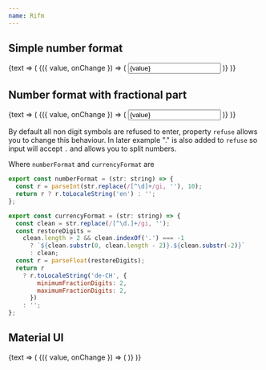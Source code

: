 ```yaml
---
name: Rifm
---
```





## Simple number format

<Playground>
  <Value initial={''}>
    {text => (
      <Rifm
        value={text.value}
        onChange={text.set}
        format={numberFormat}
      >
        {({ value, onChange }) => (
          <input value={value} onChange={onChange} className={css({textAlign:"right"})}/>
        )}
      </Rifm>
    )}
  </Value>
</Playground>

## Number format with fractional part

<Playground>
  <Value initial={''}>
    {text => (
      <Rifm
        refuse={/[^\d.]/ig}
        value={text.value}
        onChange={text.set}
        format={currencyFormat}
      >
        {({ value, onChange }) => (
          <input value={value} onChange={onChange} className={css({textAlign:"right"})}/>
        )}
      </Rifm>
    )}
  </Value>
</Playground>

By default all non digit symbols are refused to enter,
property `refuse` allows you to change this behaviour.
In later example "." is also added to `refuse` so input will accept `.` and allows you to split numbers.


Where `numberFormat` and `currencyFormat` are

```javascript
export const numberFormat = (str: string) => {
  const r = parseInt(str.replace(/[^\d]+/gi, ''), 10);
  return r ? r.toLocaleString('en') : '';
};

export const currencyFormat = (str: string) => {
  const clean = str.replace(/[^\d.]+/gi, '');
  const restoreDigits =
    clean.length > 2 && clean.indexOf('.') === -1
      ? `${clean.substr(0, clean.length - 2)}.${clean.substr(-2)}`
      : clean;
  const r = parseFloat(restoreDigits);
  return r
    ? r.toLocaleString('de-CH', {
        minimumFractionDigits: 2,
        maximumFractionDigits: 2,
      })
    : '';
};

```


## Material UI

<Playground>
  <Value initial={''}>
    {text => (
      <Rifm
        refuse={/[^\d.]/ig}
        value={text.value}
        onChange={text.set}
        format={currencyFormat}
      >
        {({ value, onChange }) => (
          <TextField value={value} onChange={onChange} className={css({input: {textAlign:"right"}})}/>
        )}
      </Rifm>
    )}
  </Value>
</Playground>
